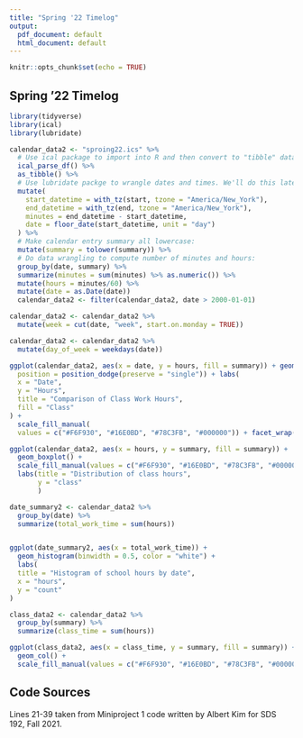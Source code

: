 ```yaml
---
title: "Spring '22 Timelog"
output:
  pdf_document: default
  html_document: default
---
```


```r
knitr::opts_chunk$set(echo = TRUE)
```

## Spring '22 Timelog

```r
library(tidyverse)
library(ical)
library(lubridate)
```

```r
calendar_data2 <- "sproing22.ics" %>% 
  # Use ical package to import into R and then convert to "tibble" data frame format:
  ical_parse_df() %>% 
  as_tibble() %>% 
  # Use lubridate packge to wrangle dates and times. We'll do this later this semester:
  mutate(
    start_datetime = with_tz(start, tzone = "America/New_York"),
    end_datetime = with_tz(end, tzone = "America/New_York"),
    minutes = end_datetime - start_datetime,
    date = floor_date(start_datetime, unit = "day")
  ) %>%
  # Make calendar entry summary all lowercase:
  mutate(summary = tolower(summary)) %>% 
  # Do data wrangling to compute number of minutes and hours:
  group_by(date, summary) %>%
  summarize(minutes = sum(minutes) %>% as.numeric()) %>%
  mutate(hours = minutes/60) %>% 
  mutate(date = as.Date(date))
  calendar_data2 <- filter(calendar_data2, date > 2000-01-01)
```

```r
calendar_data2 <- calendar_data2 %>% 
  mutate(week = cut(date, "week", start.on.monday = TRUE))

calendar_data2 <- calendar_data2 %>% 
  mutate(day_of_week = weekdays(date))
```

```r
ggplot(calendar_data2, aes(x = date, y = hours, fill = summary)) + geom_col(
  position = position_dodge(preserve = "single")) + labs(
  x = "Date",
  y = "Hours",
  title = "Comparison of Class Work Hours",
  fill = "Class"
) +
  scale_fill_manual(
  values = c("#F6F930", "#16E0BD", "#78C3FB", "#000000")) + facet_wrap(~week, ncol = 3, scales = "free_x")
```

```r
ggplot(calendar_data2, aes(x = hours, y = summary, fill = summary)) + 
  geom_boxplot() + 
  scale_fill_manual(values = c("#F6F930", "#16E0BD", "#78C3FB", "#000000")) +
  labs(title = "Distribution of class hours",
       y = "class"
       )
```

```r
date_summary2 <- calendar_data2 %>% 
  group_by(date) %>% 
  summarize(total_work_time = sum(hours))


ggplot(date_summary2, aes(x = total_work_time)) +
  geom_histogram(binwidth = 0.5, color = "white") +
  labs(
  title = "Histogram of school hours by date",
  x = "hours",
  y = "count"
)
```

```r
class_data2 <- calendar_data2 %>% 
  group_by(summary) %>% 
  summarize(class_time = sum(hours))
```

```r
ggplot(class_data2, aes(x = class_time, y = summary, fill = summary)) + 
  geom_col() + 
  scale_fill_manual(values = c("#F6F930", "#16E0BD", "#78C3FB", "#000000"))
```

## Code Sources
Lines 21-39 taken from Miniproject 1 code written by Albert Kim for SDS 192, 
Fall 2021.